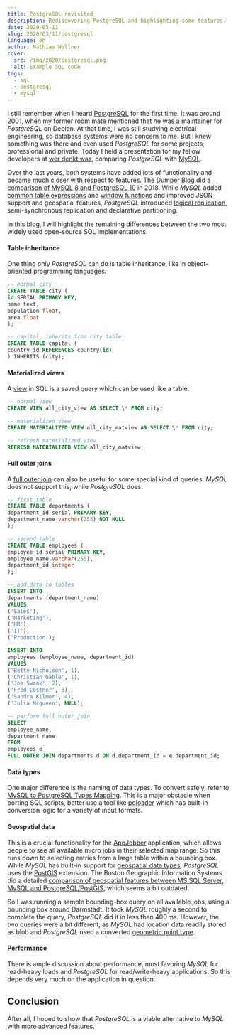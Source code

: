 ```yaml
---
title: PostgreSQL revisited
description: Rediscovering PostgreSQL and highlighting some features.
date: 2020-03-11
slug: 2020/03/11/postgresql
language: en
author: Mathias Wellner
cover:
  src: /img/2020/postgresql.png
  alt: Example SQL code
tags:
  - sql
  - postgresql
  - mysql
---
```


I still remember when I heard [PostgreSQL](https://www.postgresql.org/) for the first time. It was around 2001, when my former room mate mentioned that he was a maintainer for _PostgreSQL_ on Debian. At that time, I was still studying electrical engineering, so database systems were no concern to me. But I knew something was there and even used _PostgreSQL_ for some projects, professional and private. Today I held a presentation for my fellow developers at [wer denkt was](https://werdenktwas.de/), comparing _PostgreSQL_ with [MySQL](https://www.mysql.com/de/).

Over the last years, both systems have added lots of functionality and became much closer with respect to features. The [Dumper Blog](https://blog.dumper.io/) did a [comparison of MySQL 8 and PostgreSQL 10](https://blog.dumper.io/showdown-mysql-8-vs-postgresql-10/) in 2018. While _MySQL_ added [common table expressions](https://www.postgresql.org/docs/9.1/queries-with.html) and [window functions](https://www.postgresql.org/docs/9.1/tutorial-window.html) and improved JSON support and geospatial features, _PostgreSQL_ introduced [logical replication](https://www.postgresql.org/docs/10/logical-replication.html), semi-synchronous replication and declarative partitioning.

In this blog, I will highlight the remaining differences between the two most widely used open-source SQL implementations.

#### Table inheritance

One thing only _PostgreSQL_ can do is table inheritance, like in object-oriented programming languages.

```sql
-- normal city
CREATE TABLE city (
id SERIAL PRIMARY KEY,
name text,
population float,
area float
);

-- capital, inherits from city table
CREATE TABLE capital (
country_id REFERENCES country(id)
) INHERITS (city);
```

#### Materialized views

A [view](https://www.postgresql.org/docs/9.2/sql-createview.html) in SQL is a saved query which can be used like a table.

```sql
-- normal view
CREATE VIEW all_city_view AS SELECT \* FROM city;

-- materialized view
CREATE MATERIALIZED VIEW all_city_matview AS SELECT \* FROM city;

-- refresh materialized view
REFRESH MATERIALIZED VIEW all_city_matview;
```

#### Full outer joins

A [full outer join](https://www.w3resource.com/sql/joins/perform-a-full-outer-join.php) can also be useful for some special kind of queries. _MySQL_ does not support this, while _PostgreSQL_ does.

```sql
-- first table
CREATE TABLE departments (
department_id serial PRIMARY KEY,
department_name varchar(255) NOT NULL
);

-- second table
CREATE TABLE employees (
employee_id serial PRIMARY KEY,
employee_name varchar(255),
department_id integer
);

-- add data to tables
INSERT INTO
departments (department_name)
VALUES
('Sales'),
('Marketing'),
('HR'),
('IT'),
('Production');

INSERT INTO
employees (employee_name, department_id)
VALUES
('Bette Nicholson', 1),
('Christian Gable', 1),
('Joe Swank', 2),
('Fred Costner', 3),
('Sandra Kilmer', 4),
('Julia Mcqueen', NULL);

-- perform full outer join
SELECT
employee_name,
department_name
FROM
employees e
FULL OUTER JOIN departments d ON d.department_id = e.department_id;
```

#### Data types

One major difference is the naming of data types. To convert safely, refer to [MySQL to PostgreSQL Types Mapping](https://www.convert-in.com/mysql-to-postgres-types-mapping.htm). This is a major obstacle when porting SQL scripts, better use a tool like [pgloader](https://pgloader.io/) which has built-in conversion logic for a variety of input formats.

#### Geospatial data

This is a crucial functionality for the [AppJobber](https://appjobber.de/) application, which allows people to see all available micro jobs in their selected map range. So this runs down to selecting entries from a large table within a bounding box. While _MySQL_ has built-in support for [geospatial data types](https://dev.mysql.com/doc/refman/8.0/en/spatial-types.html), _PostgreSQL_ uses the [PostGIS](https://postgis.net/) extension. The Boston Geographic Information Systems did a detailed [comparison of geospatial features between MS SQL Server, MySQL and PostgreSQL/PostGIS](http://www.bostongis.com/PrinterFriendly.aspx?content_name=sqlserver2008_postgis_mysql_compare), which seems a bit outdated.

So I was running a sample bounding-box query on all available jobs, using a bounding box around Darmstadt. It took _MySQL_ roughly a second to complete the query, _PostgreSQL_ did it in less then 400&thinsp;ms. However, the two queries were a bit different, as _MySQL_ had location data readily stored as blob and _PostgreSQL_ used a converted [geometric point type](https://www.postgresql.org/docs/9.3/datatype-geometric.html).

#### Performance

There is ample discussion about performance, most favoring _MySQL_ for read-heavy loads and _PostgreSQL_ for read/write-heavy applications. So this depends very much on the application in question.

## Conclusion

After all, I hoped to show that _PostgreSQL_ is a viable alternative to _MySQL_ with more advanced features.
